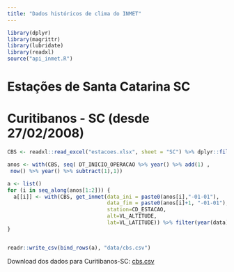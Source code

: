 ```yaml
---
title: "Dados históricos de clima do INMET"
---
```


```r
library(dplyr)
library(magrittr)
library(lubridate)
library(readxl)
source("api_inmet.R")

```


# Estações de Santa Catarina SC

# Curitibanos - SC (desde 27/02/2008)

```r
CBS <- readxl::read_excel("estacoes.xlsx", sheet = "SC") %>% dplyr::filter(DC_NOME == "CURITIBANOS") 

anos <- with(CBS, seq( DT_INICIO_OPERACAO %>% year() %>% add(1) ,
 now() %>% year() %>% subtract(1),1))

a <- list()
for (i in seq_along(anos[1:2])) {
  a[[i]] <- with(CBS, get_inmet(data_ini = paste0(anos[i],"-01-01"), 
                                data_fim = paste0(anos[i]+1, "-01-01"), 
                                station=CD_ESTACAO, 
                                alt=VL_ALTITUDE, 
                                lat=VL_LATITUDE)) %>% filter(year(data) ==anos[i])
}


readr::write_csv(bind_rows(a), "data/cbs.csv")

```


Download dos dados para Curitibanos-SC: [cbs.csv](data/cbs.csv)


